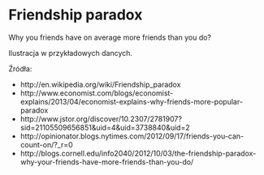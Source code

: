 # Friendship paradox

Why you friends have on average more friends than you do?

Ilustracja w przykładowych dancych.

Źródła:

* http://en.wikipedia.org/wiki/Friendship_paradox
* http://www.economist.com/blogs/economist-explains/2013/04/economist-explains-why-friends-more-popular-paradox
* http://www.jstor.org/discover/10.2307/2781907?sid=21105509656851&uid=4&uid=3738840&uid=2
* http://opinionator.blogs.nytimes.com/2012/09/17/friends-you-can-count-on/?_r=0
* http://blogs.cornell.edu/info2040/2012/10/03/the-friendship-paradox-why-your-friends-have-more-friends-than-you-do/
